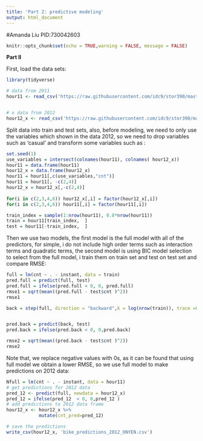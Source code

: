 ```yaml
---
title: 'Part 2: predictive modeling'
output: html_document
---
```

#Amanda Liu PID:730042603

```r
knitr::opts_chunk$set(echo = TRUE,warning = FALSE, message = FALSE)
```


__Part II__

First, load the data sets:

```r
library(tidyverse)

# data from 2011
hour11 <- read_csv('https://raw.githubusercontent.com/idc9/stor390/master/data/bikes_2011.csv')


# x data from 2012
hour12_x <- read_csv('https://raw.githubusercontent.com/idc9/stor390/master/data/bikes_12_x.csv')
```


Split data into train and test sets,  also, before modeling, we need to only use the variables which shown in the data 2012, so we need to drop variables such as 'casual' and transform some variables such as :


```r
set.seed(1)
use_variables = intersect(colnames(hour11), colnames( hour12_x))
hour11 = data.frame(hour11)
hour12_x = data.frame(hour12_x)
hour11 = hour11[,c(use_variables,"cnt")]
hour11 = hour11[, -c(2,4)]
hour12_x = hour12_x[,-c(2,4)]
  
for(i in c(2,3,4,6)) hour12_x[,i] = factor(hour12_x[,i])
for(i in c(2,3,4,6)) hour11[,i] = factor(hour11[,i])

train_index = sample(1:nrow(hour11), 0.8*nrow(hour11))
train = hour11[train_index,  ]
test = hour11[-train_index,  ]
```

Then we use two models, the first model is the full model with all of the predictors, for simple, i do not include high order terms such as interaction terms and quadratic terms, the second model is using BIC model selection to select from the full model, i train them on train set and test on test set and compare RMSE:


```r
full = lm(cnt ~ . - instant, data = train)
pred.full = predict(full, test)
pred.full = ifelse(pred.full < 0, 0, pred.full)
rmse1 = sqrt(mean((pred.full - test$cnt )^2))
rmse1

back = step(full, direction = "backward",k = log(nrow(train)), trace =0)


pred.back = predict(back, test)
pred.back = ifelse(pred.back < 0, 0,pred.back)

rmse2 = sqrt(mean((pred.back - test$cnt )^2))
rmse2

```

Note that, we replace negative values with 0s, as it can be found that using full model we obtain a lower RMSE, so we use full model to make predictions on 2012 data:


```r
Nfull = lm(cnt ~ . - instant, data = hour11)
# get predictions for 2012 data
pred_12 <- predict(full, newdata = hour12_x)
pred_12 = ifelse(pred_12  < 0, 0,pred_12 )
# add predictions to 2012 data frame
hour12_x <- hour12_x %>% 
            mutate(cnt_pred=pred_12)

# save the predictions
write_csv(hour12_x, 'bike_predictions_2012_ONYEN.csv')
```




